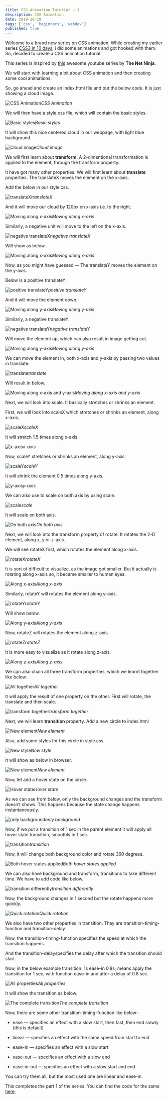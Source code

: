 ```yaml
---
title: CSS Animation Tutorial — 1
description: CSS Animation
date: 2019-10-29
tags: ['css', 'beginners', 'webdev']
published: true
---
```


Welcome to a brand new series on CSS animation. While creating my earlier series [CSS3 in 10 days](https://thewebdev.tech/series/CSS-10days), i did some animations and got hooked with them. So, decided to create a CSS animation tutorial.

This series is inspired by [this](https://www.youtube.com/watch?v=jgw82b5Y2MU&list=PL4cUxeGkcC9iGYgmEd2dm3zAKzyCGDtM5) awesome youtube series by **The Net Ninja**.

We will start with learning a bit about CSS animation and then creating some cool animations.

So, go ahead and create an index.html file and put the below code. It is just showing a cloud image.

![CSS Animation](https://ik.imagekit.io/thewebdev/CSS_Animation/1/1_Rm1Xb-xP_d.png)*CSS Animation*

We will then have a style.css file, which will contain the basic styles.

![Basic styles](https://ik.imagekit.io/thewebdev/CSS_Animation/1/2_ZLIdzcaMGR.png)*Basic styles*

It will show this nice centered cloud in our webpage, with light blue background.

![Cloud image](https://ik.imagekit.io/thewebdev/CSS_Animation/1/3_Ylid7Gx4wR.png)*Cloud image*

We will first learn about **transform**. A 2-dimentional transformation is applied to the element, through the transform property.

It have got many other properties. We will first learn about **translate** properties. The translateX moves the element on the x-axis.

Add the below in our style.css.

![translateX](https://ik.imagekit.io/thewebdev/CSS_Animation/1/4_OZwiQ1eat.png)*translateX*

And it will move our cloud by 120px on x-axis i.e. to the right.

![Moving along x-axis](https://ik.imagekit.io/thewebdev/CSS_Animation/1/5_pS5yxlKx85.png)*Moving along x-axis*

Similarly, a negative unit will move to the left on the x-axis.

![negative translateX](https://ik.imagekit.io/thewebdev/CSS_Animation/1/6_UxJtWAroRC.png)*negative translateX*

Will show as below.

![Moving along x-axis](https://ik.imagekit.io/thewebdev/CSS_Animation/1/7_8Bbw7jrnko.png)*Moving along x-axis*

Now, as you might have guessed — The translateY moves the element on the y-axis.

Below is a positive translateY.

![positive translateY](https://ik.imagekit.io/thewebdev/CSS_Animation/1/8_KHxm4n3K8M.png)*positive translateY*

And it will move the element down.

![Moving along y-axis](https://ik.imagekit.io/thewebdev/CSS_Animation/1/9_cAxwazX94.png)*Moving along y-axis*

Similarly, a negative translateY.

![negative translateY](https://ik.imagekit.io/thewebdev/CSS_Animation/1/10_-cKaps-X1R.png)*negative translateY*

Will move the element up, which can also result in image getting cut.

![Moving along y-axis](https://ik.imagekit.io/thewebdev/CSS_Animation/1/11_h4jbQJCDf-.png)*Moving along y-axis*

We can move the element in, both x-axis and y-axis by passing two values in translate.

![translate](https://ik.imagekit.io/thewebdev/CSS_Animation/1/12_tqTNzguIlB.png)*translate*

Will result in below.

![Moving along x-axis and y-axis](https://ik.imagekit.io/thewebdev/CSS_Animation/1/13_to3tA47j_2.png)*Moving along x-axis and y-axis*

Next, we will look into scale. It basically stretches or shrinks an element.

First, we will look into scaleX which stretches or shrinks an element, along x-axis.

![scaleX](https://ik.imagekit.io/thewebdev/CSS_Animation/1/14_Fjb1Ys5R_s.png)*scaleX*

It will stretch 1.5 times along x-axis.

![x-axis](https://ik.imagekit.io/thewebdev/CSS_Animation/1/15_buCaOnBlsa.png)*x-axis*

Now, scaleY stretches or shrinks an element, along y-axis.

![scaleY](https://ik.imagekit.io/thewebdev/CSS_Animation/1/16_DmBRdfB5d.png)*scaleY*

It will shrink the element 0.5 times along y-axis.

![y-axis](https://ik.imagekit.io/thewebdev/CSS_Animation/1/17_qMhOq-wTB.png)*y-axis*

We can also use to scale on both axis by using scale.

![scale](https://ik.imagekit.io/thewebdev/CSS_Animation/1/18_3nacaCPuEO.png)*scale*

It will scale on both axis.

![On both axis](https://ik.imagekit.io/thewebdev/CSS_Animation/1/19_yBO1jIuG4W.png)*On both axis*

Next, we will look into the transform property of rotate. It rotates the 2-D element, along x, y or z-axis.

We will see rotateX first, which rotates the element along x-axis.

![rotateX](https://ik.imagekit.io/thewebdev/CSS_Animation/1/20_HxvvFXUK5T.png)*rotateX*

It is sort of difficult to visualize, as the image got smaller. But it actually is rotating along x-axis so, it became smaller to human eyes.

![Along x-axis](https://ik.imagekit.io/thewebdev/CSS_Animation/1/21_5YwRxTg-41.png)*Along x-axis*

Similarly, rotateY will rotates the element along y-axis.

![rotateY](https://ik.imagekit.io/thewebdev/CSS_Animation/1/22_1EYoDNPkMk.png)*rotateY*

Will show below.

![Along y-axis](https://ik.imagekit.io/thewebdev/CSS_Animation/1/23_uWLXJo7Kz8.png)*Along y-axis*

Now, rotateZ will rotates the element along z-axis.

![rotateZ](https://ik.imagekit.io/thewebdev/CSS_Animation/1/24_mACIYEKjOZ.png)*rotateZ*

It is more easy to visualize as it rotate along z-axis.

![Along z-axis](https://ik.imagekit.io/thewebdev/CSS_Animation/1/25_nOLSuVczng.png)*Along z-axis*

We can also chain all three transform properties, which we learnt together like below.

![All together](https://ik.imagekit.io/thewebdev/CSS_Animation/1/26_b8si9FtAI.png)*All together*

It will apply the result of one property on the other. First will rotate, the translate and then scale.

![transform together](https://ik.imagekit.io/thewebdev/CSS_Animation/1/27_-iUZwwXCU2.png)*transform together*

Next, we will learn **transition** property. Add a new circle to index.html

![New element](https://ik.imagekit.io/thewebdev/CSS_Animation/1/28_qF4a3mshbz.png)*New element*

Also, add some styles for this circle in style.css

![New style](https://ik.imagekit.io/thewebdev/CSS_Animation/1/29_iGrrvq27cf.png)*New style*

It will show as below in browser.

![New element](https://ik.imagekit.io/thewebdev/CSS_Animation/1/30_uVO1jQsRBA.png)*New element*

Now, let add a hover state on the circle.

![Hover state](https://ik.imagekit.io/thewebdev/CSS_Animation/1/31_qnIQKXHqTi.png)*Hover state*

As we can see from below, only the background changes and the transform doesn’t shows. This happens because the state change happens instantaneously.

![only background](https://ik.imagekit.io/thewebdev/CSS_Animation/1/32_jjAYZfWx4p.gif)*only background*

Now, if we put a transition of 1 sec in the parent element it will apply all hover state transition, smoothly in 1 sec.

![transition](https://ik.imagekit.io/thewebdev/CSS_Animation/1/33_K7ry1b9DrL.png)*transition*

Now, it will change both background color and rotate 360 degrees.

![Both hover states applied](https://ik.imagekit.io/thewebdev/CSS_Animation/1/34_ikSmpo5oh.gif)*Both hover states applied*

We can also have background and transform, transitions to take different time. We have to add code like below.

![transition differently](https://ik.imagekit.io/thewebdev/CSS_Animation/1/35_t089Ru1Hsn.png)*transition differently*

Now, the background changes in 1 second but the rotate happens more quickly.

![Quick rotation](https://ik.imagekit.io/thewebdev/CSS_Animation/1/36_wHNT6KC1T.gif)*Quick rotation*

We also have two other properties in transition. They are transition-timing-function and transition-delay.

Now, the transition-timing-function specifies the speed at which the transition happens.

And the transition-delayspecifies the delay after which the transition should start.

Now, in the below example transition: 1s ease-in 0.8s; means apply the transition for 1 sec, with function ease-in and after a delay of 0.8 sec.

![All properties](https://ik.imagekit.io/thewebdev/CSS_Animation/1/37_iaaCtb7Zqr.png)*All properties*

It will show the transition as below.

![The complete transition](https://ik.imagekit.io/thewebdev/CSS_Animation/1/38_IxJJoSWvw.gif)*The complete transition*

Now, there are some other transition-timing-function like below-

* ease — specifies an effect with a slow start, then fast, then end slowly (this is default)

* linear — specifies an effect with the same speed from start to end

* ease-in — specifies an effect with a slow start

* ease-out — specifies an effect with a slow end

* ease-in-out — specifies an effect with a slow start and end

You can try them all, but the most used one are linear and ease-in.

This completes the part 1 of the series. You can find the code for the same [here](https://github.com/nabendu82/CSSAnimation).
